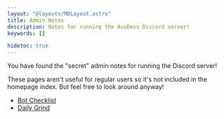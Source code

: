 ```yaml
---
layout: "@layouts/MDLayout.astro"
title: Admin Notes
description: Notes for running the AusDevs Discord server!
keywords: []

hidetoc: true
---
```


You have found the "secret" admin notes for running the Discord server!

These pages aren't useful for regular users so it's not included in the homepage index. But feel free to look around anyway!

- [Bot Checklist](./bot-checklist/)
- [Daily Grind](./daily-grind/)

